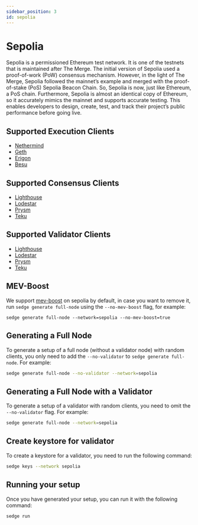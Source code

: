 ```yaml
---
sidebar_position: 3
id: sepolia
---
```


# Sepolia

Sepolia is a permissioned Ethereum test network. It is one of the testnets that is maintained after The Merge. The initial version of Sepolia used a proof-of-work (PoW) consensus mechanism. However, in the light of The Merge, Sepolia followed the mainnet’s example and merged with the proof-of-stake (PoS) Sepolia Beacon Chain. So, Sepolia is now, just like Ethereum, a PoS chain. Furthermore, Sepolia is almost an identical copy of Ethereum, so it accurately mimics the mainnet and supports accurate testing. This enables developers to design, create, test, and track their project’s public performance before going live. 

## Supported Execution Clients
- [Nethermind](https://docs.nethermind.io/)
- [Geth](https://geth.ethereum.org/docs/)
- [Erigon](https://github.com/ledgerwatch/erigon)
- [Besu](https://besu.hyperledger.org/en/stable/)

## Supported Consensus Clients
- [Lighthouse](https://lighthouse-book.sigmaprime.io/)
- [Lodestar](https://chainsafe.github.io/lodestar/)
- [Prysm](https://docs.prylabs.network/docs/getting-started/)
- [Teku](https://docs.teku.consensys.net/en/latest/)

## Supported Validator Clients
- [Lighthouse](https://lighthouse-book.sigmaprime.io/)
- [Lodestar](https://chainsafe.github.io/lodestar/)
- [Prysm](https://docs.prylabs.network/docs/getting-started/)
- [Teku](https://docs.teku.consensys.net/en/latest/)

## MEV-Boost

We support [mev-boost](https://github.com/flashbots/mev-boost) on sepolia by default, in case you want to remove it,
run `sedge generate full-node` using the `--no-mev-boost` flag, for example:

```
sedge generate full-node --network=sepolia --no-mev-boost=true
```

## Generating a Full Node

To generate a setup of a full node (without a validator node) with random clients, you only need to add the `--no-validator` to `sedge generate full-node`. For example:

```bash
sedge generate full-node --no-validator --network=sepolia
```

## Generating a Full Node with a Validator

To generate a setup of a validator with random clients, you need to omit the `--no-validator` flag. For example:

```bash
sedge generate full-node --network=sepolia
```

## Create keystore for validator

To create a keystore for a validator, you need to run the following command:

```bash
sedge keys --network sepolia
```

## Running your setup

Once you have generated your setup, you can run it with the following command:

```
sedge run
```